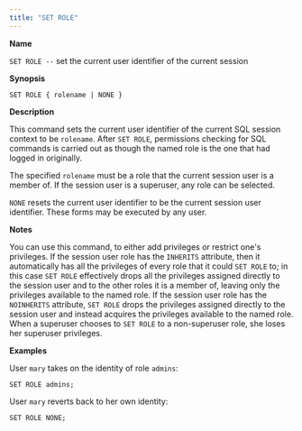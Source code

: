 ```yaml
---
title: "SET ROLE"
---
```


<div id="set_role" class="registered_link"></div>


**Name**

`SET ROLE --` set the current user identifier of the current session

**Synopsis**

``` text
SET ROLE { rolename | NONE }
```

**Description**

This command sets the current user identifier of the current SQL session context to be `rolename`. After `SET ROLE`, permissions checking for SQL commands is carried out as though the named role is the one that had logged in originally.

The specified `rolename` must be a role that the current session user is a member of. If the session user is a superuser, any role can be selected.

`NONE` resets the current user identifier to be the current session user identifier. These forms may be executed by any user.

**Notes**

You can use this command, to either add privileges or restrict one's privileges. If the session user role has the `INHERITS` attribute, then it automatically has all the privileges of every role that it could `SET ROLE` to; in this case `SET ROLE` effectively drops all the privileges assigned directly to the session user and to the other roles it is a member of, leaving only the privileges available to the named role. If the session user role has the `NOINHERITS` attribute, `SET ROLE` drops the privileges assigned directly to the session user and instead acquires the privileges available to the named role. When a superuser chooses to `SET ROLE` to a non-superuser role, she loses her superuser privileges.

**Examples**

User `mary` takes on the identity of role `admins`:

``` text
SET ROLE admins;
```

User `mary` reverts back to her own identity:

``` text
SET ROLE NONE;
```
